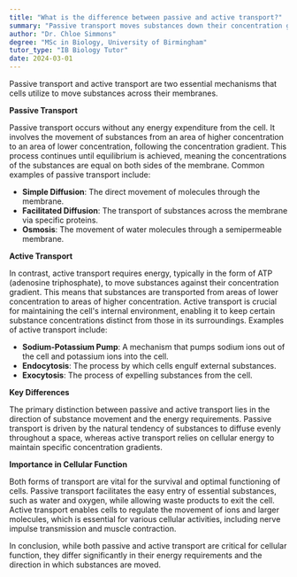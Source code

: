 ```yaml
---
title: "What is the difference between passive and active transport?"
summary: "Passive transport moves substances down their concentration gradient without energy, while active transport requires energy to move substances against their gradient."
author: "Dr. Chloe Simmons"
degree: "MSc in Biology, University of Birmingham"
tutor_type: "IB Biology Tutor"
date: 2024-03-01
---
```


Passive transport and active transport are two essential mechanisms that cells utilize to move substances across their membranes.

**Passive Transport**

Passive transport occurs without any energy expenditure from the cell. It involves the movement of substances from an area of higher concentration to an area of lower concentration, following the concentration gradient. This process continues until equilibrium is achieved, meaning the concentrations of the substances are equal on both sides of the membrane. Common examples of passive transport include:

- **Simple Diffusion**: The direct movement of molecules through the membrane.
- **Facilitated Diffusion**: The transport of substances across the membrane via specific proteins.
- **Osmosis**: The movement of water molecules through a semipermeable membrane.

**Active Transport**

In contrast, active transport requires energy, typically in the form of ATP (adenosine triphosphate), to move substances against their concentration gradient. This means that substances are transported from areas of lower concentration to areas of higher concentration. Active transport is crucial for maintaining the cell's internal environment, enabling it to keep certain substance concentrations distinct from those in its surroundings. Examples of active transport include:

- **Sodium-Potassium Pump**: A mechanism that pumps sodium ions out of the cell and potassium ions into the cell.
- **Endocytosis**: The process by which cells engulf external substances.
- **Exocytosis**: The process of expelling substances from the cell.

**Key Differences**

The primary distinction between passive and active transport lies in the direction of substance movement and the energy requirements. Passive transport is driven by the natural tendency of substances to diffuse evenly throughout a space, whereas active transport relies on cellular energy to maintain specific concentration gradients.

**Importance in Cellular Function**

Both forms of transport are vital for the survival and optimal functioning of cells. Passive transport facilitates the easy entry of essential substances, such as water and oxygen, while allowing waste products to exit the cell. Active transport enables cells to regulate the movement of ions and larger molecules, which is essential for various cellular activities, including nerve impulse transmission and muscle contraction.

In conclusion, while both passive and active transport are critical for cellular function, they differ significantly in their energy requirements and the direction in which substances are moved.
    